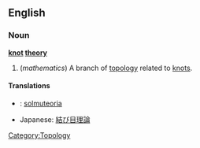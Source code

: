 ==English==

===Noun===
'''[[knot]] [[theory]]'''

# (''mathematics'') A branch of [[topology]] related to [[knot]]s.

====Translations====
*{{msg:fi}}: [[solmuteoria]]
*Japanese: [[結び目理論]]

[[Category:Topology]]